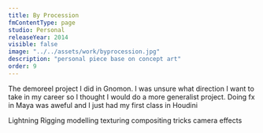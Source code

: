 ```yaml
---
title: By Procession
fmContentType: page
studio: Personal
releaseYear: 2014
visible: false
image: "../../assets/work/byprocession.jpg"
description: "personal piece base on concept art"
order: 9
---
```


The demoreel project I did in Gnomon. I was unsure what direction I want to take in my career so I thought I would do a more generalist project.
Doing fx in Maya was aweful and I just had my first class in Houdini  

Lightning
Rigging
modelling texturing
compositing tricks
camera effects